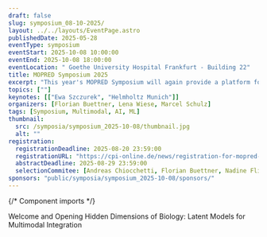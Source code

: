 ```yaml
---
draft: false
slug: symposium_08-10-2025/
layout: ../../layouts/EventPage.astro
publishedDate: 2025-05-28
eventType: symposium
eventStart: 2025-10-08 10:00:00
eventEnd: 2025-10-08 18:00:00
eventLocation: " Goethe University Hospital Frankfurt - Building 22"
title: MOPRED Symposium 2025
excerpt: "This year's MOPRED Symposium will again provide a platform for researchers from various disciplines to discuss advances in multi-modal data integration and their applications in medicine. Participants can expect scientific talks, a poster session, and insights from a keynote speaker."
topics: [""]
keynotes: [["Ewa Szczurek", "Helmholtz Munich"]]
organizers: [Florian Buettner, Lena Wiese, Marcel Schulz]
tags: [Symposium, Multimodal, AI, ML]
thumbnail:
  src: /symposia/symposium_2025-10-08/thumbnail.jpg
  alt: ""
registration:
  registrationDeadline: 2025-08-20 23:59:00
  registrationURL: "https://cpi-online.de/news/registration-for-mopred-symposium-2025/"
  abstractDeadline: 2025-08-29 23:59:00
  selectionCommitee: [Andreas Chiocchetti, Florian Buettner, Nadine Flinner, Katharina Imkeller, Lena Wiese, Marcel Schulz]
sponsors: "public/symposia/symposium_2025-10-08/sponsors/"
---
```


{/* Component imports */}

<EventHero 
  title={frontmatter.title} 
  tags={frontmatter.tags} 
  excerpt={frontmatter.excerpt} 
  heroImgSrc={frontmatter.thumbnail.src} 
  eventStart={frontmatter.eventStart}
  eventEnd={frontmatter.eventEnd}
  location={frontmatter.eventLocation}
  organizers={frontmatter.organizers}
/>

<EventProgram title="Program" subtitle="Preliminary Overview" agendaFile="/symposia/symposium_2025-10-08/MOPRED_symposium_agenda_2025.pdf">
  <EventProgramPoint title="Welcome" timeframe="10:00">
    Welcome and Opening
  </EventProgramPoint>
  <EventProgramHeading title="I - Genomic Embeddings, Knowledge Graphs & Personalized Prediction" />
  <EventProgramPoint timeframe="10:10" title="Scientific Talks" />
  <EventProgramPoint timeframe="11:50" title="Poster Short Talks" />
  <EventProgramPoint timeframe="12:00" title="Group Photo" />
  <EventProgramPoint timeframe="12:05" title="Lunch Break" />
  <EventProgramPoint timeframe="12:30" title="Lunch & Poster Session" />
  <EventProgramHeading title="II - Transcriptome Models" />
  <EventProgramPoint timeframe="13:45" title="Scientific Talks" />
  <EventProgramPoint timeframe="14:45" title="Ewa Szczurek - Keynote Lecture">
    Hidden Dimensions of Biology:  
    Latent Models for Multimodal Integration
  </EventProgramPoint>
  <EventProgramPoint timeframe="15:20" title="Poster Award" />
  <EventProgramPoint timeframe="15:25" title="Poster Session II & Coffee Break" />
  <EventProgramHeading title="III - Aging, Cancer Biology & Single-Cell Atlases" />
  <EventProgramPoint timeframe="16:30" title="Scientific Talks" />
  <EventProgramPoint timeframe="17:55" title="Closing Remark" />
</EventProgram >

<KeynoteCollection title="Keynote Speaker" subtitle="Multi-modal Integration">
  <Keynote cardImgSrc="/symposia/symposium_2025-10-08/keynote_ewa_szczurek.png" name={frontmatter.keynotes[0][0]} institution={frontmatter.keynotes[0][1]} />
</KeynoteCollection>

<Registration 
  regUntil={frontmatter.registration.registrationDeadline} 
  regUrl={frontmatter.registration.registrationURL}
  notifUntil={frontmatter.registration.abstractDeadline} 
  commitee={frontmatter.registration.selectionCommitee}
  sponsors={frontmatter.sponsors}
/>

